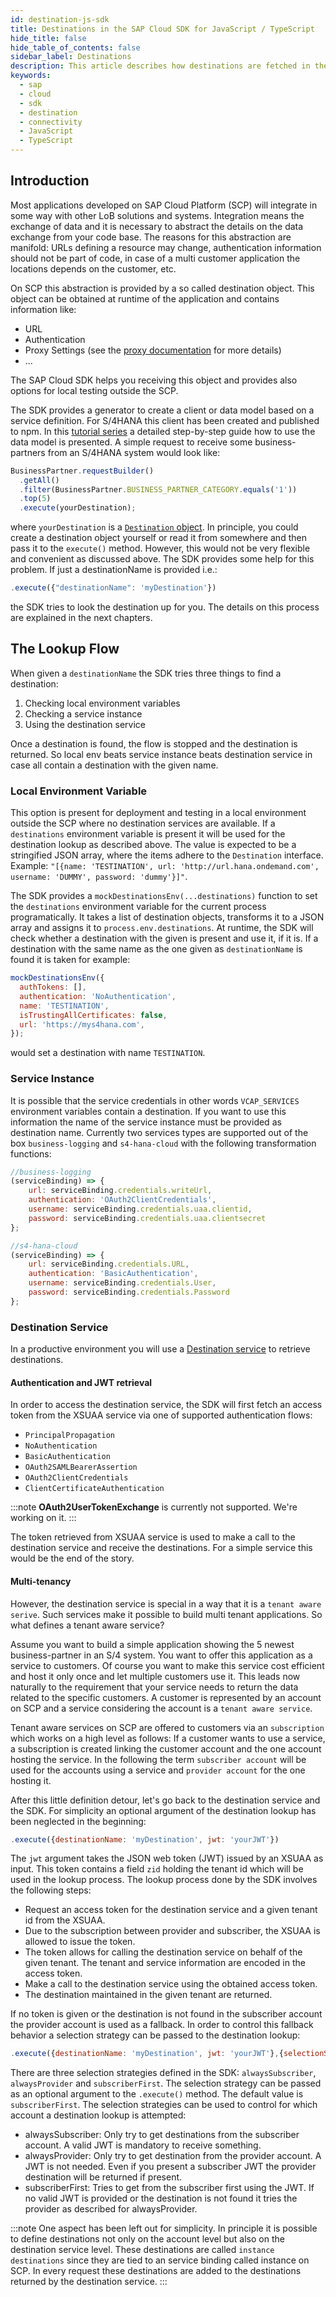 ```yaml
---
id: destination-js-sdk
title: Destinations in the SAP Cloud SDK for JavaScript / TypeScript
hide_title: false
hide_table_of_contents: false
sidebar_label: Destinations
description: This article describes how destinations are fetched in the SDK and how they can be configured.
keywords:
  - sap
  - cloud
  - sdk
  - destination
  - connectivity
  - JavaScript
  - TypeScript
---
```


## Introduction

Most applications developed on SAP Cloud Platform (SCP) will integrate in some way with other LoB solutions and systems.
Integration means the exchange of data and it is necessary to abstract the details on the data exchange from your code base.
The reasons for this abstraction are manifold: URLs defining a resource may change, authentication information should not be part of code, in case of a multi customer application the locations depends on the customer, etc.

On SCP this abstraction is provided by a so called destination object.
This object can be obtained at runtime of the application and contains information like:

- URL
- Authentication
- Proxy Settings (see the [proxy documentation](./proxy.mdx) for more details)
- ...

The SAP Cloud SDK helps you receiving this object and provides also options for local testing outside the SCP.

The SDK provides a generator to create a client or data model based on a service definition.
For S/4HANA this client has been created and published to npm.
In this [tutorial series](https://developers.sap.com/group.s4sdk-js-cloud-foundry.html) a detailed step-by-step guide how to use the data model is presented.
A simple request to receive some business-partners from an S/4HANA system would look like:

```js
BusinessPartner.requestBuilder()
  .getAll()
  .filter(BusinessPartner.BUSINESS_PARTNER_CATEGORY.equals('1'))
  .top(5)
  .execute(yourDestination);
```

where `yourDestination` is a [`Destination` object](pathname:///api/1.32.0/interfaces/sap_cloud_sdk_core.destination).
In principle, you could create a destination object yourself or read it from somewhere and then pass it to the `execute()` method.
However, this would not be very flexible and convenient as discussed above.
The SDK provides some help for this problem.
If just a destinationName is provided i.e.:

```js
.execute({"destinationName": 'myDestination'})
```

the SDK tries to look the destination up for you.
The details on this process are explained in the next chapters.

## The Lookup Flow

When given a `destinationName` the SDK tries three things to find a destination:

1. Checking local environment variables
2. Checking a service instance
3. Using the destination service

Once a destination is found, the flow is stopped and the destination is returned.
So local env beats service instance beats destination service in case all contain a destination with the given name.

### Local Environment Variable

This option is present for deployment and testing in a local environment outside the SCP where no destination services are available.
If a `destinations` environment variable is present it will be used for the destination lookup as described above.
The value is expected to be a stringified JSON array, where the items adhere to the `Destination` interface.
Example: `"[{name: 'TESTINATION', url: 'http://url.hana.ondemand.com', username: 'DUMMY', password: 'dummy'}]"`.

The SDK provides a `mockDestinationsEnv(...destinations)` function to set the `destinations` environment variable for the current process programatically.
It takes a list of destination objects, transforms it to a JSON array and assigns it to `process.env.destinations`.
At runtime, the SDK will check whether a destination with the given is present and use it, if it is.
If a destination with the same name as the one given as `destinationName` is found it is taken for example:

```js
mockDestinationsEnv({
  authTokens: [],
  authentication: 'NoAuthentication',
  name: 'TESTINATION',
  isTrustingAllCertificates: false,
  url: 'https://mys4hana.com',
});
```

would set a destination with name `TESTINATION`.

### Service Instance

It is possible that the service credentials in other words `VCAP_SERVICES` environment variables contain a destination.
If you want to use this information the name of the service instance must be provided as destination name.
Currently two services types are supported out of the box `business-logging` and `s4-hana-cloud` with the following transformation functions:

```js
//business-logging
(serviceBinding) => {
    url: serviceBinding.credentials.writeUrl,
    authentication: 'OAuth2ClientCredentials',
    username: serviceBinding.credentials.uaa.clientid,
    password: serviceBinding.credentials.uaa.clientsecret
};

//s4-hana-cloud
(serviceBinding) => {
    url: serviceBinding.credentials.URL,
    authentication: 'BasicAuthentication',
    username: serviceBinding.credentials.User,
    password: serviceBinding.credentials.Password
};
```

### Destination Service

In a productive environment you will use a [Destination service](https://help.sap.com/viewer/cca91383641e40ffbe03bdc78f00f681/Cloud/en-US/7e306250e08340f89d6c103e28840f30.html) to retrieve destinations.

#### Authentication and JWT retrieval

In order to access the destination service, the SDK will first fetch an access token from the XSUAA service via one of supported authentication flows:

- `PrincipalPropagation`
- `NoAuthentication`
- `BasicAuthentication`
- `OAuth2SAMLBearerAssertion`
- `OAuth2ClientCredentials`
- `ClientCertificateAuthentication`

:::note
**OAuth2UserTokenExchange** is currently not supported. We're working on it.
:::

The token retrieved from XSUAA service is used to make a call to the destination service and receive the destinations.
For a simple service this would be the end of the story.

#### Multi-tenancy

However, the destination service is special in a way that it is a `tenant aware serive`.
Such services make it possible to build multi tenant applications.
So what defines a tenant aware service?

Assume you want to build a simple application showing the 5 newest business-partner in an S/4 system.
You want to offer this application as a service to customers.
Of course you want to make this service cost efficient and host it only once and let multiple customers use it.
This leads now naturally to the requirement that your service needs to return the data related to the specific customers.
A customer is represented by an account on SCP and a service considering the account is a `tenant aware service`.

Tenant aware services on SCP are offered to customers via an `subscription` which works on a high level as follows:
If a customer wants to use a service, a subscription is created linking the customer account and the one account hosting the service.
In the following the term `subscriber account` will be used for the accounts using a service and `provider account` for the one hosting it.

After this little definition detour, let's go back to the destination service and the SDK.
For simplicity an optional argument of the destination lookup has been neglected in the beginning:

```js
.execute({destinationName: 'myDestination', jwt: 'yourJWT'})
```

The `jwt` argument takes the JSON web token (JWT) issued by an XSUAA as input.
This token contains a field `zid` holding the tenant id which will be used in the lookup process.
The lookup process done by the SDK involves the following steps:

- Request an access token for the destination service and a given tenant id from the XSUAA.
- Due to the subscription between provider and subscriber, the XSUAA is allowed to issue the token.
- The token allows for calling the destination service on behalf of the given tenant.
  The tenant and service information are encoded in the access token.
- Make a call to the destination service using the obtained access token.
- The destination maintained in the given tenant are returned.

If no token is given or the destination is not found in the subscriber account the provider account is used as a fallback.
In order to control this fallback behavior a selection strategy can be passed to the destination lookup:

```js
.execute({destinationName: 'myDestination', jwt: 'yourJWT'},{selectionStrategy:'alwaysSubscriber'})
```

There are three selection strategies defined in the SDK: `alwaysSubscriber`, `alwaysProvider` and `subscriberFirst`.
The selection strategy can be passed as an optional argument to the `.execute()` method.
The default value is `subscriberFirst`.
The selection strategies can be used to control for which account a destination lookup is attempted:

- alwaysSubscriber: Only try to get destinations from the subscriber account.
  A valid JWT is mandatory to receive something.
- alwaysProvider: Only try to get destination from the provider account.
  A JWT is not needed.
  Even if you present a subscriber JWT the provider destination will be returned if present.
- subscriberFirst: Tries to get from the subscriber first using the JWT.
  If no valid JWT is provided or the destination is not found it tries the provider as described for alwaysProvider.

:::note
One aspect has been left out for simplicity.
In principle it is possible to define destinations not only on the account level but also on the destination service level.
These destinations are called `instance destinations` since they are tied to an service binding called instance on SCP.
In every request these destinations are added to the destinations returned by the destination service.
:::
